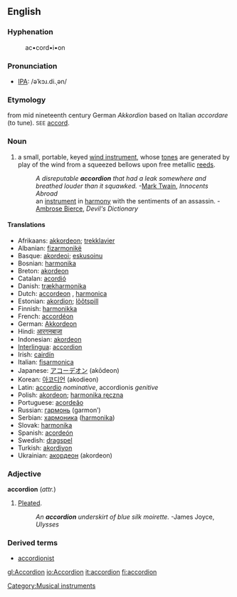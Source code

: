 {{wikipedia}}
[[Category:Musical instruments]]
==English==
===Hyphenation===
:ac•cord•i•on

===Pronunciation===
*[[IPA]]: /əˈkɔɹ.di.ˌən/

===Etymology===
from mid nineteenth century German ''Akkordion'' based on Italian ''accordare'' (to tune). <small>SEE</small> [[accord]].

===Noun===
{{en-noun-reg}} 

# a small, portable, keyed [[wind instrument]], whose [[tone]]s are generated by play of the wind from a squeezed bellows upon free metallic [[reed]]s.
#:''A disreputable '''accordion''' that had a leak somewhere and breathed louder than it squawked.'' -[[Mark Twain]], ''Innocents Abroad''
#:an [[musical instrument|instrument]] in [[harmony]] with the sentiments of an assassin. - [[Ambrose Bierce]], ''Devil's Dictionary''

====Translations====
*Afrikaans: [[akkordeon]]; [[trekklavier]]
*Albanian: [[fizarmonikë]] {{f}}
*Basque: [[akordeoi]]; [[eskusoinu]]
*Bosnian: [[harmonika]] {{f}}
*Breton: [[akordeon]] {{m}}
*Catalan: [[acordió]] {{m}}
*Danish: [[trækharmonika]]
*Dutch: [[accordeon]] {{n}}, [[harmonica]] {{m}}
*Estonian: [[akordion]]; [[lõõtspill]]
*Finnish: [[harmonikka]]
*French: [[accordéon]] {{m}}
*German: [[Akkordeon]] {{n}}
*Hindi: [[आरगनबाजा]]
*Indonesian: [[akordeon]] 
*[[Interlingua]]: [[accordion]]
*Irish: [[cairdín]] {{m}}
*Italian: [[fisarmonica]]
*Japanese: [[アコーデオン]] (akōdeon)
*Korean: [[아코디언]] (akodieon)
*Latin: [[accordio]] ''nominative'', accordionis ''genitive''
*Polish: [[akordeon]]; [[harmonika ręczna]]
*Portuguese: [[acordeão]]
*Russian: [[гармонь]] (garmonʹ)
*Serbian: [[хармоника]] ([[harmonika]])
*Slovak: [[harmonika]] {{f}}
*Spanish: [[acordeón]] {{m}}
*Swedish: [[dragspel]] {{n}}
*Turkish: [[akordiyon]]
*Ukrainian: [[акордеон]] (akordeon)

===Adjective===
'''accordion'''  (''attr.'')

# [[pleat|Pleated]].
#:''An '''accordion''' underskirt of blue silk moirette.''  -James Joyce, ''Ulysses''

===Derived terms===
*[[accordionist]]

[[gl:Accordion]]
[[io:Accordion]]
[[it:accordion]]
[[fi:accordion]]